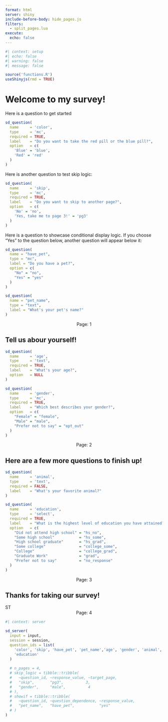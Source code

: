 ```yaml
---
format: html
server: shiny
include-before-body: hide_pages.js
filters:
  - split_pages.lua
execute: 
  echo: false
---
```


```r
#| context: setup
#| echo: false
#| warning: false
#| message: false

source('functions.R')
useShinyjs(rmd = TRUE)
```

::: {#welcome .sd-page}

# Welcome to my survey! 

Here is a question to get started 

```r
sd_question(
  name     = 'color',
  type     = 'mc',
  required = TRUE,
  label    = "Do you want to take the red pill or the blue pill?",
  option   = c(
    'Blue' = 'blue', 
    'Red' = 'red'
  )
)
```

Here is another question to test skip logic:

```r
sd_question(
  name     = 'skip',
  type     = 'mc',
  required = TRUE,
  label    = "Do you want to skip to another page?",
  option   = c(
    'No' = 'no', 
    'Yes, take me to page 3!' = 'pg3'
  )
)
```

Here is a question to showcase conditional display logic. If you choose "Yes" to the question below, another question will appear below it:

```r
sd_question(
  name = "have_pet",
  type = "mc",
  label = "Do you have a pet?",
  option = c(
    "No" = "no",
    "Yes" = "yes"
  )
)

sd_question(
  name = "pet_name",
  type = "text",
  label = "What's your pet's name?"
)
```

<center>
Page: 1
</center>

:::

::: {#demographics .sd-page}

## Tell us abour yourself!

```r
sd_question(
  name     = 'age',
  type     = 'text',
  required = TRUE,
  label    = "What's your age?",
  option   = NULL
)

sd_question(
  name     = 'gender',
  type     = 'mc',
  required = TRUE,
  label    = "Which best describes your gender?",
  option   = c(
    "Female" = "female",
    "Male" = "male",
    "Prefer not to say" = "opt_out"
  )
)
```

<center>
Page: 2
</center>

:::

::: {#animals .sd-page}

## Here are a few more questions to finish up!

```r
sd_question(
  name     = 'animal',
  type     = 'text',
  required = FALSE,
  label    = "What's your favorite animal?"
)

sd_question(
  name     = 'education',
  type     = 'select',
  required = TRUE,
  label    = "What is the highest level of education you have attained?",
  option   = c(
    "Did not attend high school" = "hs_no",
    "Some high school"           = "hs_some",
    "High school graduate"       = "hs_grad",
    "Some college"               = "college_some",
    "College"                    = "college_grad",
    "Graduate Work"              = "grad",
    "Prefer not to say"          = "no_response"
  )
)
```

<center>
Page: 3
</center>

:::

::: {#end .sd-page}

## Thanks for taking our survey!

ST<center>
Page: 4
</center>

:::

```r
#| context: server

sd_server(
  input = input,
  session = session,
  question_ids = list(
    'color', 'skip', 'have_pet', 'pet_name','age', 'gender', 'animal',
    'education'
  )
  
  # n_pages = 4,
  # skip_logic = tibble::tribble(
  #   ~question_id, ~response_value, ~target_page,
  #   "skip",       "pg3",          3,
  #   "gender",     "male",          4
  # ),
  # showif = tibble::tribble(
  #   ~question_id, ~question_dependence, ~response_value,
  #   "pet_name",   "have_pet",           "yes"
  # )
)
```
